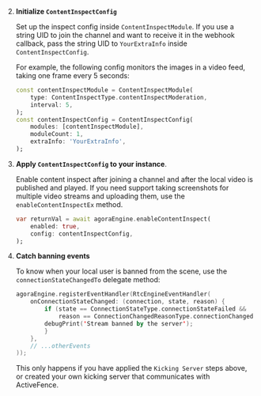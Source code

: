<PlatformWrapper platform="flutter">
        
2. **Initialize `ContentInspectConfig`**

   Set up the inspect config inside `ContentInspectModule`. If you use a string UID to join the channel and want to receive it in the webhook callback, pass the string UID to `YourExtraInfo` inside `ContentInspectConfig`.

   For example, the following config monitors the images in a video feed, taking one frame every 5 seconds:

    ```dart
    const contentInspectModule = ContentInspectModule(
        type: ContentInspectType.contentInspectModeration,
        interval: 5,
    );
    const contentInspectConfig = ContentInspectConfig(
        modules: [contentInspectModule],
        moduleCount: 1,
        extraInfo: 'YourExtraInfo',
    );
    ```

1. **Apply `ContentInspectConfig`  to your <Vg k="ENGINE"/> instance**.

    Enable content inspect after joining a channel and after the local video is published and played.  If you need support taking screenshots for multiple video streams and uploading them, use the `enableContentInspectEx` method.

    ```dart
    var returnVal = await agoraEngine.enableContentInspect(
        enabled: true,
        config: contentInspectConfig,
    );
    ```

1. **Catch banning events**

    To know when your local user is banned from the scene, use the `connectionStateChangedTo` delegate method:

    ```kotlin
    agoraEngine.registerEventHandler(RtcEngineEventHandler(
        onConnectionStateChanged: (connection, state, reason) {
            if (state == ConnectionStateType.connectionStateFailed &&
                reason == ConnectionChangedReasonType.connectionChangedBannedByServer) {
            debugPrint('Stream banned by the server');
            }
        },
        // ...otherEvents
    ));
    ```

    This only happens if you have applied the `Kicking Server` steps above, or created your own kicking server that communicates with ActiveFence.

</PlatformWrapper>
